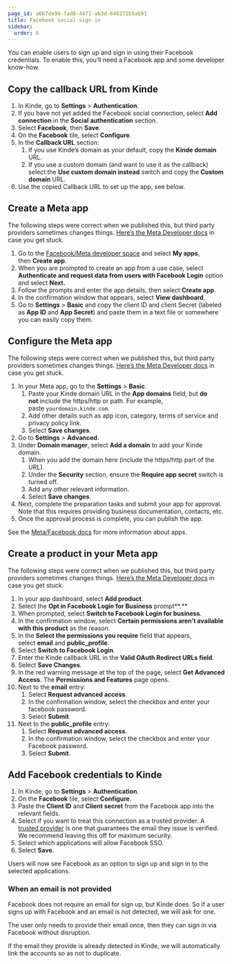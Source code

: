 ```yaml
---
page_id: a6b7de94-fad8-44f1-ab3d-646271b5ab91
title: Facebook social sign in
sidebar:
  order: 6
---
```


You can enable users to sign up and sign in using their Facebook credentials. To enable this, you’ll need a Facebook app and some developer know-how.

## **Copy the callback URL from Kinde**

1. In Kinde, go to **Settings** > **Authentication**.
2. If you have not yet added the Facebook social connection, select **Add connection** in the **Social authentication** section.
3. Select **Facebook**, then **Save**.
4. On the **Facebook** tile, select **Configure**.
5. In the **Callback URL** section:
   1. If you use Kinde’s domain as your default, copy the **Kinde domain** URL.
   2. If you use a custom domain (and want to use it as the callback) select the **Use custom domain instead** switch and copy the **Custom domain** URL.
6. Use the copied Callback URL to set up the app, see below.

## **Create a Meta app**

The following steps were correct when we published this, but third party providers sometimes changes things. [Here’s the Meta Developer docs](https://developers.facebook.com/docs/facebook-login/) in case you get stuck.

1. Go to the [Facebook/Meta developer space](https://developers.facebook.com/) and select **My apps**, then **Create app**.
2. When you are prompted to create an app from a use case, select **Authenticate and request data from users with Facebook Login** option and select **Next.**
3. Follow the prompts and enter the app details, then select **Create app**.
4. In the confirmation window that appears, select **View dashboard**.
5. Go to **Settings** > **Basic** and copy the client ID and client Secret (labeled as **App ID** and **App Secret**) and paste them in a text file or somewhere you can easily copy them.

## **Configure the Meta app**

The following steps were correct when we published this, but third party providers sometimes changes things. [Here’s the Meta Developer docs](https://developers.facebook.com/docs/facebook-login/) in case you get stuck.

1. In your Meta app, go to the **Settings** > **Basic**.
   1. Paste your Kinde domain URL in the **App domains** field, but **do not** include the https/http or path. For example, paste `yourdomain.kinde.com`.
   2. Add other details such as app icon, category, terms of service and privacy policy link.
   3. Select **Save changes**.
2. Go to **Settings** > **Advanced.**
3. Under **Domain manager**, select **Add a domain** to add your Kinde domain.
   1. When you add the domain here (include the https/http part of the URL).
   2. Under the **Security** section, ensure the **Require app secret** switch is turned off.
   3. Add any other relevant information.
   4. Select **Save changes**.
4. Next, complete the preparation tasks and submit your app for approval. Note that this requires providing business documentation, contacts, etc.
5. Once the approval process is complete, you can publish the app.

See the [Meta/Facebook docs](https://developers.facebook.com/docs/development/create-an-app) for more information about apps.

## **Create a product in your Meta app**

The following steps were correct when we published this, but third party providers sometimes changes things. [Here’s the Meta Developer docs](https://developers.facebook.com/docs/facebook-login/) in case you get stuck.

1. In your app dashboard, select **Add product**.
2. Select the **Opt in Facebook Login for Business** prompt**.**
3. When prompted, select **Switch to Facebook Login for business**.
4. In the confirmation window, select **Certain permissions aren’t available with this product** as the reason.
5. In the **Select the permissions you require** field that appears, select **email** and **public_profile**.
6. Select **Switch to Facebook Login**.
7. Enter the Kinde callback URL in the **Valid OAuth Redirect URLs field**.
8. Select **Save Changes**.
9. In the red warning message at the top of the page, select **Get Advanced Access**. The **Permissions and Features** page opens.
10. Next to the **email** entry:
    1. Select **Request advanced access**.
    2. In the confirmation window, select the checkbox and enter your facebook password.
    3. Select **Submit**.
11. Next to the **public_profile** entry:
    1. Select **Request advanced access**.
    2. In the confirmation window, select the checkbox and enter your Facebook password.
    3. Select **Submit**.

## **Add Facebook credentials to Kinde**

1. In Kinde, go to **Settings** > **Authentication**.
2. On the **Facebook** tile, select **Configure**.
3. Paste the **Client ID** and **Client secret** from the Facebook app into the relevant fields.
4. Select if you want to treat this connection as a trusted provider. A [trusted provider](/authenticate/about-auth/identity-and-verification/) is one that guarantees the email they issue is verified. We recommend leaving this off for maximum security. 
5. Select which applications will allow Facebook SSO.
6. Select **Save**.

Users will now see Facebook as an option to sign up and sign in to the selected applications.

### When an email is not provided

Facebook does not require an email for sign up, but Kinde does. So if a user signs up with Facebook and an email is not detected, we will ask for one.

The user only needs to provide their email once, then they can sign in via Facebook without disruption.

If the email they provide is already detected in Kinde, we will automatically link the accounts so as not to duplicate.
